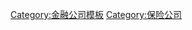{{Navbox
|name  = 主要保险公司
|state   = {{{state<includeonly>|collapsed</includeonly>}}}
|title = 主要[[保险]]和[[再保险]]公司
|listclass = hlist

|group1 = 保险
| groupstyle = text-align: left;
| list1  = {{Navbox subgroup
  | groupstyle = text-align: left;background-color: #eee;
  | group1 = 综合
  | list1 = 
* [[全球保险集团]]
* {{le|富傑保險集團|Ageas}}
* [[美国国际集团]]
* [[安联]]
* {{le|全州保險|Allstate}}
* [[怡安集团]]
* [[英杰华集团]]
* [[安盛]]
* [[中國太平洋保險]]
* [[中国太平保险]]
* [[忠利保險]]
* [[ING]]
* [[简保生命保险]]
* {{link-ja|全国共济农业协同组合连合会|全国共済農業協同組合連合会}}
* [[中国平安]]
* [[英国保诚]]
* {{le|PZU保險集團|Powszechny Zakład Ubezpieczeń}}
* {{le|州立農業保險公司|State Farm}}
* {{le|哈特佛金融服務集團|The Hartford}}
* {{le|Unipol集團|Unipol}}
** {{le|UnipolSai}}
* [[联合服务汽车协会]]
* {{le|维也纳保险集团|Vienna Insurance Group}}
* [[保泰人壽]]
* [[苏黎世金融服务集团]]
** {{le|農民保險集團|Farmers Insurance Group}}
| group2 = 一般保险
  | list2 =
* {{le|安盛信利|Axa XL}}
* [[波克夏·哈薩威公司|伯克希尔·哈撒韦]]
* [[法国巴黎银行]]
* {{le|布拉德斯科保險|Bradesco Seguros}}
* {{le|直达专线集团|Direct Line Group}}
* [[现代海上火灾保险公司]]
* {{le|If P&C保险|If P&C Insurance}}
* {{le|澳大利亚保险集团|Insurance Australia Group}}
* [[利寶互助保險]]
* [[曼弗雷]]
* [[中国人民保险集团]]
* {{le|QBE保險|QBE Insurance}}
* [[RSA保險集團]]
* [[三星火灾海上保险]]
* [[损害保险日本兴亚]]
* [[东京海上控股]]
* [[MS&AD保險集團控股|MS&AD保險集團]]
* [[旅行家集团]]
  | group3 = 人寿保险
  | list3 = 
* [[友邦保险]]
* [[英杰华集团]]
* [[保柏 (亞洲)]]
* [[中国人寿保险]]
* {{le|法國國家人壽保險公司|CNP Assurances}}
* [[第一生命保险]]
* {{le|大東方人壽|Great Eastern Life}}
* {{le|美國傑信人壽|Jackson National Life}}
* {{le|法通保險公司|Legal & General}}
* {{le|印度人壽|Life Insurance Corporation of India}}
* {{le|林肯國民集團|Lincoln National Corporation}}
* [[宏利金融]]
* [[明治安田生命保险]]
* [[大都会人寿保险]]
* {{le|纽约人寿|New York Life Insurance Company}}
* [[日本生命保險]]
* [[西北互助保險]]
* {{le|耆卫保险|Old Mutual}}
* [[凤凰集团]]
* {{le|保诚金融集团|Prudential Financial}}
* [[三星生命保险]]
* [[苏格兰寡妇]]
* [[标准人寿]]
* [[住友生命保险]]
* [[永明金融集团股份]]
* [[瑞士人寿]]
* [[泰康人寿]]
* [[富邦人壽]]
}}

|group2 = 再保险
|list2 = 

* [[中国再保险]]
* [[通用再保险]]
* [[汉诺威再保险]]
* [[劳合社]]
* [[慕尼黑再保险]]
* {{le|美国再保险集团|Reinsurance Group of America}}
* [[SCOR]]
* [[瑞士再保险]]
* {{le|安盛信利|Axa XL}}

|below = <small>''方法论: 2013/2014财年 盈利超过30亿美元''</small>
}}<noinclude>
[[Category:金融公司模板]]
[[Category:保险公司]]
</noinclude>
